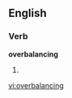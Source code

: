 
==English==

===Verb===
'''overbalancing'''

# {{present participle of|[[overbalance]]}}

[[vi:overbalancing]]
